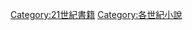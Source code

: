 {{NovelsInCentury|21|20|21|20|22}}

[[Category:21世紀書籍|Category:21世紀書籍]]
[[Category:各世紀小說|Category:各世紀小說]]